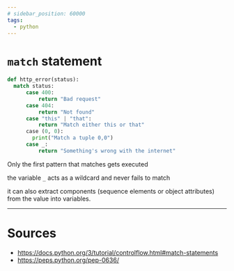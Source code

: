 ```yaml
---
# sidebar_position: 60000
tags:
  - python
---
```



# `match` statement

```python title= showLineNumbers
def http_error(status):
  match status:
      case 400:
          return "Bad request"
      case 404:
          return "Not found"
      case "this" | "that":
          return "Match either this or that"
      case (0, 0):
        print("Match a tuple 0,0")
      case _:
          return "Something's wrong with the internet"
```

Only the first pattern that matches gets executed

<Admonition type="note" title="note"> 

the variable `_` acts as a wildcard and never fails to match

</Admonition>

<Color color="var(--can-not-understand-font-color)"> it can also extract components (sequence elements or object attributes) from the value into variables. </Color>
<br/>

---

# Sources

- https://docs.python.org/3/tutorial/controlflow.html#match-statements
- https://peps.python.org/pep-0636/
